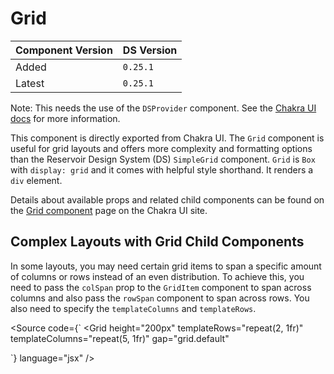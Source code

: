 
<Meta title="Components/Chakra Exports/Layout/Grid" />

# Grid

| Component Version | DS Version |
| ----------------- | ---------- |
| Added             | `0.25.1`   |
| Latest            | `0.25.1`   |

Note: This needs the use of the `DSProvider` component. See the
[Chakra UI docs](../?path=/docs/chakra-ui--docs#dsprovider) for more information.

This component is directly exported from Chakra UI. The `Grid` component is
useful for grid layouts and offers more complexity and formatting options than
the Reservoir Design System (DS) `SimpleGrid` component. `Grid` is `Box` with
`display: grid` and it comes with helpful style shorthand. It renders a `div`
element.

Details about available props and related child components can be found on the
[Grid component](https://chakra-ui.com/docs/layout/grid) page on the Chakra UI
site.

<Canvas>
  <Grid templateColumns="repeat(5, 1fr)" gap="grid.default">
    <Box w="100%" h="20" bg="brand.primary" />
    <Box w="100%" h="20" bg="brand.secondary" />
    <Box w="100%" h="20" bg="brand.primary" />
    <Box w="100%" h="20" bg="brand.secondary" />
    <Box w="100%" h="20" bg="brand.primary" />
    <Box w="100%" h="20" bg="brand.secondary" />
    <Box w="100%" h="20" bg="brand.primary" />
    <Box w="100%" h="20" bg="brand.secondary" />
    <Box w="100%" h="20" bg="brand.primary" />
    <Box w="100%" h="20" bg="brand.secondary" />
  </Grid>
</Canvas>

## Complex Layouts with Grid Child Components

In some layouts, you may need certain grid items to span a specific amount of
columns or rows instead of an even distribution. To achieve this, you need to
pass the `colSpan` prop to the `GridItem` component to span across columns and
also pass the `rowSpan` component to span across rows. You also need to specify
the `templateColumns` and `templateRows`.

<Canvas>
  <Grid
    height="200px"
    templateRows="repeat(2, 1fr)"
    templateColumns="repeat(5, 1fr)"
    gap="grid.default"
  >
    <GridItem rowSpan={2} colSpan={1} bg="ui.link.primary" />
    <GridItem colSpan={2} bg="ui.success.primary" />
    <GridItem colSpan={2} bg="ui.success.secondary" />
    <GridItem colSpan={4} bg="ui.link.secondary" />
  </Grid>
</Canvas>

<Source
  code={`
<Grid
  height="200px"
  templateRows="repeat(2, 1fr)"
  templateColumns="repeat(5, 1fr)"
  gap="grid.default"
>
  <GridItem rowSpan={2} colSpan={1} bg="ui.link.primary" />
  <GridItem colSpan={2} bg="ui.success.primary" />
  <GridItem colSpan={2} bg="ui.success.secondary" />
  <GridItem colSpan={4} bg="ui.link.secondary" />
</Grid>
`}
  language="jsx"
/>
